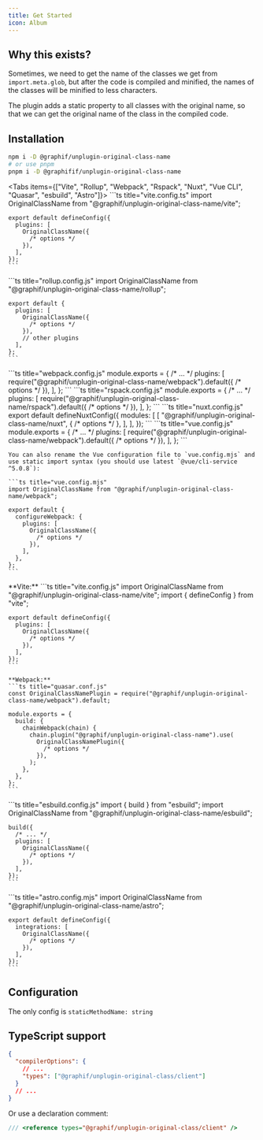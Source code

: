 ```yaml
---
title: Get Started
icon: Album
---
```


## Why this exists?

Sometimes, we need to get the name of the classes we get from `import.meta.glob`, but after the code is compiled and minified, the names of the classes will be minified to less characters.

The plugin adds a static property to all classes with the original name, so that we can get the original name of the class in the compiled code.

## Installation

```sh
npm i -D @graphif/unplugin-original-class-name
# or use pnpm
pnpm i -D @graphifif/unplugin-original-class-name
```

<Tabs items={["Vite", "Rollup", "Webpack", "Rspack", "Nuxt", "Vue CLI", "Quasar", "esbuild", "Astro"]}>
  <Tab>
    ```ts title="vite.config.ts"
    import OriginalClassName from "@graphif/unplugin-original-class-name/vite";

    export default defineConfig({
      plugins: [
        OriginalClassName({
          /* options */
        }),
      ],
    });
    ```

  </Tab>

  <Tab>
    ```ts title="rollup.config.js"
    import OriginalClassName from "@graphif/unplugin-original-class-name/rollup";

    export default {
      plugins: [
        OriginalClassName({
          /* options */
        }),
        // other plugins
      ],
    };
    ```

  </Tab>

  <Tab>
    ```ts title="webpack.config.js"
    module.exports = {
      /* ... */
      plugins: [
        require("@graphif/unplugin-original-class-name/webpack").default({
          /* options */
        }),
      ],
    };
    ```
  </Tab>

  <Tab>
    ```ts title="rspack.config.js"
    module.exports = {
      /* ... */
      plugins: [
        require("@graphif/unplugin-original-class-name/rspack").default({
          /* options */
        }),
      ],
    };
    ```
  </Tab>

  <Tab>
    ```ts title="nuxt.config.js"
    export default defineNuxtConfig({
      modules: [
        [
          "@graphif/unplugin-original-class-name/nuxt",
          {
            /* options */
          },
        ],
      ],
    });
    ```
  </Tab>

  <Tab>
    ```ts title="vue.config.js"
    module.exports = {
      /* ... */
      plugins: [
        require("@graphif/unplugin-original-class-name/webpack").default({
          /* options */
        }),
      ],
    };
    ```

    You can also rename the Vue configuration file to `vue.config.mjs` and use static import syntax (you should use latest `@vue/cli-service ^5.0.8`):

    ```ts title="vue.config.mjs"
    import OriginalClassName from "@graphif/unplugin-original-class-name/webpack";

    export default {
      configureWebpack: {
        plugins: [
          OriginalClassName({
            /* options */
          }),
        ],
      },
    };
    ```

  </Tab>

  <Tab>
    **Vite:**
    ```ts title="vite.config.js"
    import OriginalClassName from "@graphif/unplugin-original-class-name/vite";
    import { defineConfig } from "vite";

    export default defineConfig({
      plugins: [
        OriginalClassName({
          /* options */
        }),
      ],
    });
    ```

    **Webpack:**
    ```ts title="quasar.conf.js"
    const OriginalClassNamePlugin = require("@graphif/unplugin-original-class-name/webpack").default;

    module.exports = {
      build: {
        chainWebpack(chain) {
          chain.plugin("@graphif/unplugin-original-class-name").use(
            OriginalClassNamePlugin({
              /* options */
            }),
          );
        },
      },
    };
    ```

  </Tab>

  <Tab>
    ```ts title="esbuild.config.js"
    import { build } from "esbuild";
    import OriginalClassName from "@graphif/unplugin-original-class-name/esbuild";

    build({
      /* ... */
      plugins: [
        OriginalClassName({
          /* options */
        }),
      ],
    });
    ```

  </Tab>

  <Tab>
    ```ts title="astro.config.mjs"
    import OriginalClassName from "@graphif/unplugin-original-class-name/astro";

    export default defineConfig({
      integrations: [
        OriginalClassName({
          /* options */
        }),
      ],
    });
    ```

  </Tab>
</Tabs>

## Configuration

The only config is `staticMethodName: string`

## TypeScript support

```json title="tsconfig.json"
{
  "compilerOptions": {
    // ...
    "types": ["@graphif/unplugin-original-class/client"]
  }
  // ...
}
```

Or use a declaration comment:

```ts title="vite-env.d.ts"
/// <reference types="@graphif/unplugin-original-class/client" />
```
